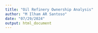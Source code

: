 ```yaml
---
title: "Oil Refinery Ownership Analysis"
author: "M Ilham AR Santoso"
date: "07/29/2024"
output: html_document
---
```



